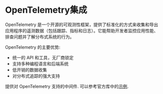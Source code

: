 # OpenTelemetry集成

OpenTelemetry 是一个开源的可观测性框架，提供了标准化的方式来收集和导出应用程序的遥测数据（包括跟踪、指标和日志）。它能帮助开发者监控应用性能、排查问题并了解分布式系统的行为。

OpenTelemetry 的主要优势:
- 统一的 API 和工具，无厂商锁定
- 支持多种编程语言和后端系统
- 低开销的数据收集
- 对分布式追踪的强大支持

提供对 OpenTelemetry 支持的中间件. 可以参考官方库中的[示例](https://github.com/salvo-rs/salvo/tree/main/examples/otel-jaeger).
